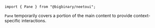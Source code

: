 `import { Pane } from "@bigbinary/neetoui";`

`Pane` temporarily covers a portion of the main content to provide
context-specific interactions.
